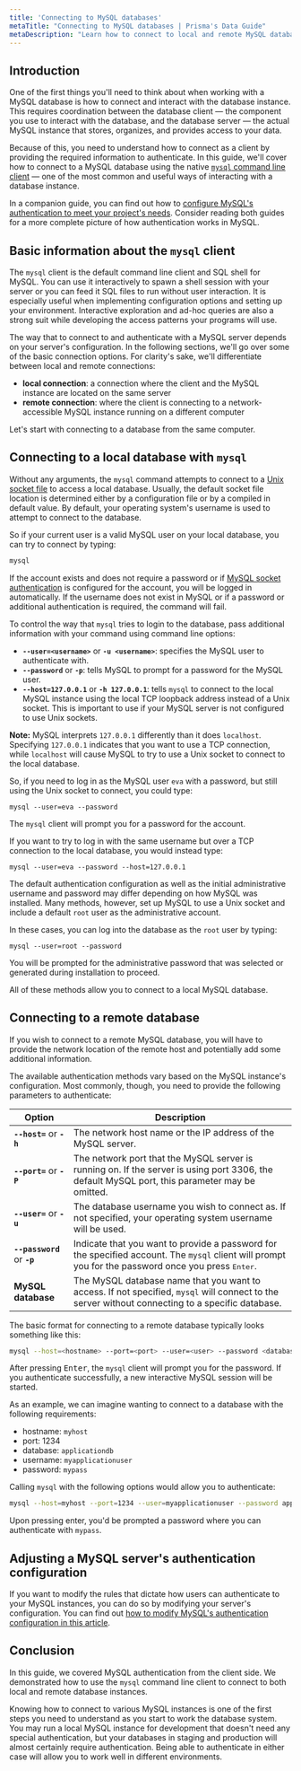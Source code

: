 ```yaml
---
title: 'Connecting to MySQL databases'
metaTitle: "Connecting to MySQL databases | Prisma's Data Guide"
metaDescription: "Learn how to connect to local and remote MySQL databases using the `mysql` client"
---
```


## Introduction

One of the first things you'll need to think about when working with a MySQL database is how to connect and interact with the database instance.  This requires coordination between the database client — the component you use to interact with the database, and the database server — the actual MySQL instance that stores, organizes, and provides access to your data.

Because of this, you need to understand how to connect as a client by providing the required information to authenticate.  In this guide, we'll cover how to connect to a MySQL database using the native [`mysql` command line client](https://dev.mysql.com/doc/refman/8.0/en/mysql.html) — one of the most common and useful ways of interacting with a database instance.

In a companion guide, you can find out how to [configure MySQL's authentication to meet your project's needs](/mysql/authentication-and-authorization/user-management-and-authentication).  Consider reading both guides for a more complete picture of how authentication works in MySQL.

## Basic information about the `mysql` client

The `mysql` client is the default command line client and SQL shell for MySQL.  You can use it interactively to spawn a shell session with your server or you can feed it SQL files to run without user interaction.  It is especially useful when implementing configuration options and setting up your environment.  Interactive exploration and ad-hoc queries are also a strong suit while developing the access patterns your programs will use.

The way that to connect to and authenticate with a MySQL server depends on your server's configuration.  In the following sections, we'll go over some of the basic connection options.  For clarity's sake, we'll differentiate between local and remote connections:

* **local connection**: a connection where the client and the MySQL instance are located on the same server 
* **remote connection**: where the client is connecting to a network-accessible MySQL instance running on a different computer

Let's start with connecting to a database from the same computer.

## Connecting to a local database with `mysql`

Without any arguments, the `mysql` command attempts to connect to a [Unix socket file](https://en.wikipedia.org/wiki/Unix_file_types) to access a local database.  Usually, the default socket file location is determined either by a configuration file or by a compiled in default value.  By default, your operating system's username is used to attempt to connect to the database.

So if your current user is a valid MySQL user on your local database, you can try to connect by typing:

```bash
mysql
```

If the account exists and does not require a password or if [MySQL socket authentication](https://dev.mysql.com/doc/refman/8.0/en/socket-pluggable-authentication.html) is configured for the account, you will be logged in automatically.  If the username does not exist in MySQL or if a password or additional authentication is required, the command will fail.

To control the way that `mysql` tries to login to the database, pass additional information with your command using command line options:

* **`--user=<username>`** or **`-u <username>`**: specifies the MySQL user to authenticate with.
* **`--password`** or **`-p`**: tells MySQL to prompt for a password for the MySQL user.
* **`--host=127.0.0.1`** or **`-h 127.0.0.1`**: tells `mysql` to connect to the local MySQL instance using the local TCP loopback address instead of a Unix socket.  This is important to use if your MySQL server is not configured to use Unix sockets.

**Note:** MySQL interprets `127.0.0.1` differently than it does `localhost`.  Specifying `127.0.0.1` indicates that you want to use a TCP connection, while `localhost` will cause MySQL to try to use a Unix socket to connect to the local database.

So, if you need to log in as the MySQL user `eva` with a password, but still using the Unix socket to connect, you could type:

```shell
mysql --user=eva --password
```

The `mysql` client will prompt you for a password for the account.

If you want to try to log in with the same username but over a TCP connection to the local database, you would instead type:

```shell
mysql --user=eva --password --host=127.0.0.1
```

The default authentication configuration as well as the initial administrative username and password may differ depending on how MySQL was installed.  Many methods, however, set up MySQL to use a Unix socket and include a default `root` user as the administrative account.

In these cases, you can log into the database as the `root` user by typing:

```shell
mysql --user=root --password
```

You will be prompted for the administrative password that was selected or generated during installation to proceed.

All of these methods allow you to connect to a local MySQL database.

## Connecting to a remote database

If you wish to connect to a remote MySQL database, you will have to provide the network location of the remote host and potentially add some additional information.

The available authentication methods vary based on the MySQL instance's configuration.  Most commonly, though, you need to provide the following parameters to authenticate:

| **Option** | **Description** |
| ---------- | --------------- |
| **`--host=`** or **`-h`** | The network host name or the IP address of the MySQL server. |
| **`--port=`** or **`-P`**| The network port that the MySQL server is running on.  If the server is using port 3306, the default MySQL port, this parameter may be omitted. |
| **`--user=`** or **`-u`** | The database username you wish to connect as.  If not specified, your operating system username will be used. |
| **`--password`** or **`-p`** | Indicate that you want to provide a password for the specified account.  The `mysql` client will prompt you for the password once you press <kbd>Enter</kbd>. |
| **MySQL database** | The MySQL database name that you want to access.  If not specified, `mysql` will connect to the server without connecting to a specific database. |

The basic format for connecting to a remote database typically looks something like this:

```bash
mysql --host=<hostname> --port=<port> --user=<user> --password <database>
```

After pressing <kbd>Enter</kbd>, the `mysql` client will prompt you for the password.  If you authenticate successfully, a new interactive MySQL session will be started.

As an example, we can imagine wanting to connect to a database with the following requirements:

* hostname: `myhost`
* port: 1234
* database: `applicationdb`
* username: `myapplicationuser`
* password: `mypass`

Calling `mysql` with the following options would allow you to authenticate:

```bash
mysql --host=myhost --port=1234 --user=myapplicationuser --password applicationdb
```

Upon pressing enter, you'd be prompted a password where you can authenticate with `mypass`.

## Adjusting a MySQL server's authentication configuration

If you want to modify the rules that dictate how users can authenticate to your MySQL instances, you can do so by modifying your server's configuration.  You can find out [how to modify MySQL's authentication configuration in this article](/mysql/authentication-and-authorization/user-management-and-authentication).

## Conclusion

In this guide, we covered MySQL authentication from the client side.  We demonstrated how to use the `mysql` command line client to connect to both local and remote database instances.

Knowing how to connect to various MySQL instances is one of the first steps you need to understand as you start to work the database system.  You may run a local MySQL instance for development that doesn't need any special authentication, but your databases in staging and production will almost certainly require authentication.  Being able to authenticate in either case will allow you to work well in different environments.
